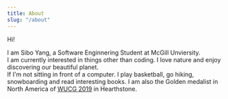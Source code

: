 ```yaml
---
title: About
slug: "/about"
---
```


Hi!

I am Sibo Yang, a Software Enginnering Student at McGill Unviersity.<br/>
I am currently interested in things other than coding. I love nature and enjoy discovering our beautiful planet.<br/>
If I'm not sitting in front of a computer. I play basketball, go hiking, snowboarding and read interesting books. I am also the Golden medalist in North America of [WUCG 2019](https://baike.baidu.com/item/WUCG%E5%85%A8%E7%90%83%E6%80%BB%E5%86%B3%E8%B5%9B/22239031) in Hearthstone.